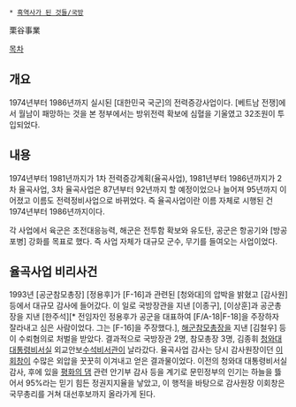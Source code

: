  * [[흑역사가 된 것들/국방]]

栗谷事業

[[목차]]
== 개요 ==
1974년부터 1986년까지 실시된 [대한민국 국군]의 전력증강사업이다. [베트남 전쟁]에서 월남이 패망하는 것을 본 정부에서는 방위전력 확보에 심혈을 기울였고 32조원이 투입되었다.

== 내용 ==
1974년부터 1981년까지가 1차 전력증강계획(율곡사업), 1981년부터 1986년까지가 2차 율곡사업, 3차 율곡사업은 87년부터 92년까지 할 예정이었으나 늘어져 95년까지 이어졌고 이름도 전력정비사업으로 바뀌었다. 즉 율곡사업이란 이름 자체로 시행된 건 1974년부터 1986년까지이다.

각 사업에서 육군은 초전대응능력, 해군은 전투함 확보와 유도탄, 공군은 항공기와 [방공포병] 강화를 목표로 했다. 즉 사업 자체가 대규모 군수, 무기를 들여오는 사업이었다.

== 율곡사업 비리사건 ==
1993년 [공군참모총장] [정용후]가 [F-16]과 관련된 [청와대]의 압박을 밝혔고 [감사원] 등에서 대규모 감사에 들어갔다. 이 일로 국방장관을 지낸 [이종구], [이상훈]과 공군총장을 지낸 [한주석][* 전임자인 정용후가 공군을 대표하여 [F/A-18|F-18]을 주장하자 잘라내고 심은 사람이었다. 그는 [F-16]을 주장했다.], [[해군참모총장]]을 지낸 [김철우] 등이 수뢰혐의로 처벌을 받았다. 결과적으로 국방장관 2명, 참모총장 3명, 김종휘 [[청와대]] [[대통령비서실]] 외교안보[[수석비서관]]이 날라갔다. 율곡사업 감사는 당시 감사원장이던 [[이회창]]이 수많은 외압을 꿋꿋히 이겨내고 얻은 결과물이었다. 이전의 청와대 대통령비서실 감사, 후에 있을 [[평화의 댐]] 관련 안기부 감사 등을 계기로 문민정부의 인기는 하늘을 뜷어서 95%라는 믿기 힘든 정권지지율을 낳았고, 이 행적을 바탕으로 감사원장 이회창은 국무총리를 거쳐 대선후보까지 올라가게 된다. 
